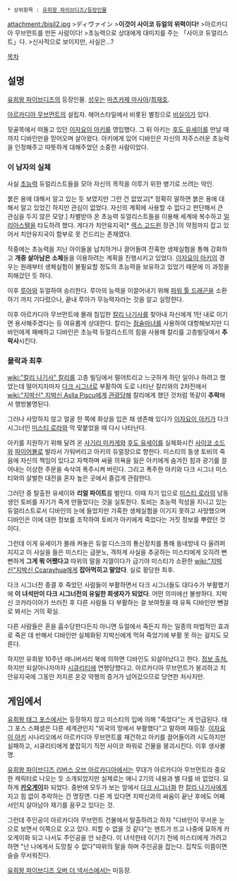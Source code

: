  * 상위항목 : [[유희왕 파이브디즈/등장인물]]

attachment:/bisil2.jpg
>ディヴァイン
>'''이것이 사이코 듀얼의 위력이다!'''
>아르카디아 무브먼트를 만든 사람이다!
>초능력으로 상대에게 대미지를 주는 「사이코 듀얼리스트」다.
>신사적으로 보이지만, 사실은…?

[[목차]]

== 설명 ==
[[유희왕 파이브디즈]]의 등장인물. [[성우]]는 [[마츠카제 마사야]]/[[최재호]].

[[아르카디아 무브먼트]]의 설립자. 헤어스타일에서 비롯된 별칭으로 [[비실이]]가 있다.

뒷골목에서 떠돌고 있던 [[이자요이 아키]]를 영입했다. 그 뒤 아키는 [[후도 유세이]]를 만날 때까지 디바인만을 믿어오며 살아왔다. 아키에게 있어 디바인은 자신의 저주스러운 초능력을 인정해주고 따뜻하게 대해주었던 소중한 사람이었다.

=== 이 남자의 실체 ===
사실 [[초능력]] 듀얼리스트들을 모아 자신의 목적을 이루기 위한 병기로 쓰려는 악인.

붉은 용에 대해서 알고 있는 듯 보였지만 그런 건 없었고[* 정확히 말하면 붉은 용에 대해서 알고 있었긴 하지만 관심이 없었다. 자신의 계획에 사용할 수 없다고 판단해서 큰 관심을 두지 않은 모양.] 차별받아 온 초능력 듀얼리스트들을 이용해 세계에 복수하고 [[일리아스텔]]을 타도하려 했다.  게다가 치안유지국[* [[렉스 고드윈]] 장관.]의 약점까지 잡고 있어서 치안유지국이 함부로 못 건드리는 존재였다.

작중에는 초능력을 지닌 아이들을 납치하거나 끌어들여 잔혹한 생체실험을 통해 강화하고 '''개중 살아남은 소체'''들을 이용하려는 계획을 진행시키고 있었다. [[이자요이 아키]]의 경우는 원래부터 생체실험이 불필요할 정도의 초능력을 보유하고 있었기 때문에 이 과정을 피해갔던 듯 하다.  

이후 [[루아(유희왕)|루아]]와 듀얼하여 승리한다. 루아의 능력을 이끌어내기 위해 [[파워 툴 드래곤]]을 소환하기 까지 기다렸으나, 끝내 루아가 무능력자라는 것을 알고 실망한다. 

이후 아르카디아 무브먼트에 몰래 침입한 [[칼리 나기사]]를 찾아내 자신에게 1턴 내로 이기면 용서해주겠다는 등 여유롭게 상대한다. 칼리는 [[점술마녀]]를 사용하여 대항해보지만 디바인에게 패배하고 디바인은 초능력 듀얼리스트의 힘을 사용해 칼리를 고층빌딩에서 '''추락사'''시킨다.

=== 몰락과 최후 ===
[[wiki:"칼리 나기사" 칼리]]를 고층 빌딩에서 떨어트리고 느긋하게 하던 일이나 하려고 했었는데 떨어지자마자 [[다크 시그너]]로 부활하여 도로 나타난 칼리와의 2차전에서 [[wiki:"지박신" 지박신 Aslla Piscu]]에게 [[관광]]당해 칼리에게 했던 것처럼 똑같이 '''추락'''해서 행방불명된다.

그러나 사망하지 않고 얼굴 한 쪽에 화상을 입은 채 생존해 있다가 [[이자요이 아키]]가 다크 시그너인 [[미스티 로라]]와 막 맞붙었을 때 다시 나타난다. 

아키를 지원하기 위해 달려 온 [[사기리 미카게]]와 [[후도 유세이]]를 실체화시킨 [[사이코 소드]]와 [[파이어볼]]로 발라서 가둬버리고 아키의 듀얼장으로 향한다. 미스티의 동생 토비의 죽음에 자신의 책임이 있다고 자책하며 싸울 의욕을 잃은 아키에게 숨겨진 힘과 광기를 끌어내는 이상한 주문을 속삭여 폭주시켜 버린다. 그리고 폭주한 아키와 다크 시그너 미스티와의 살벌한 대전을 혼자 높은 곳에서 즐겁게 관람한다.

그러던 중 탈출한 유세이와 '''리얼 파이트'''를 벌인다. 이때 자기 입으로 [[미스티 로라]]의 남동생인 토비를 자기가 죽게 만들었다는 것을 실토한다. 토비는 초능력 적성을 지니고 있는 듀얼리스트로서 디바인의 눈에 들었지만 가혹한 생체실험을 이기지 못하고 사망했으며 디바인은 이에 대한 정보를 조작하여 토비가 아키에게 죽었다는 거짓 정보를 뿌렸던 것이다.

그런데 이게 유세이가 몰래 켜놓은 듀얼 디스크의 통신장치를 통해 동네방네 다 울려퍼지지고 이 사실을 들은 미스티는 급분노, 격하게 사실을 추궁하는 미스티에게 오히려 뻔뻔하게 '''그게 뭐 어쨌다고''' 따위의 말을 지껄이다가 급기야 미스티가 소환한 [[wiki:"지박신"지박신 Ccarayhua]]에게 '''잡아먹히고 말았다'''. 실로 황당한 최후.

다크 시그너전 종결 후 죽었던 사람들이 부활하면서 다크 시그너들도 대다수가 부활했기에 '''이 녀석만이 다크 시그너전의 유일한 희생자가 되었다'''. 어떤 의미에선 불쌍하다. 지박신 코카라이아가 쓰러진 후 다른 사람들 다 부활하는 걸 보여줬을 때 유독 디바인만 뺀걸로 봐서는 거의 확실.

다른 사람들은 혼을 흡수당한다든지 아니면 듀얼에서 죽든지 하는 일종의 마법적인 효과로 죽은 데 반해서 디바인만 실체화된 지박신에게 먹혀 죽었기에 부활 못 하는 걸지도 모른다. 

하지만 유희왕 10주년 애니버서리 북에 의하면 디바인도 되살아났다고 한다. [http://yugioh.wikia.com/wiki/Sayer#Dark_Signers 정보 출처.] 하지만 되살아나자마자 [[시큐리티]]에 연행당했다고. 아르카디아 무브먼트가 붕괴하고 치안유지국에 그동안 저지른 온갖 악행의 증거가 넘어갔으므로 당연한 처사지만.

== 게임에서 ==
[[유희왕 태그 포스]]에서는 등장하지 않고 미스티의 입에 의해 "죽었다"는 게 언급된다. 태그 포스 스페셜은 다른 세계관인지 "외국의 땅에서 부활했다"고 말하며 재등장. [[이자요이 아키]] 시나리오에서 아르카디아 무브먼트를 재건하고 아키를 끌어들이려 시도하지만 실패하고, 시큐리티에게 붙잡히기 직전 사이코 파워로 건물을 붕괴시킨다. 이후 생사불명.

[[유희왕 파이브디즈 리버스 오브 아르카디아]]에서는 무대가 아르카디아 무브먼트라 중요한 캐릭터로 나오는 듯 소개되었지만 실제로는 애니 2기의 내용과 별 다를 바 없었다. 묘하게 '''[[카오게이]]'''화 되었다. 중반에 모두가 보는 앞에서 [[다크 시그너]]화 한 [[칼리 나기사]]에게 지고 힘 없이 추락하는 건 명장면. 다른 게 있다면 지박신과의 싸움이 끝난 후에도 어째서인지 살아남아 재기를 꿈꾸고 있다는 것.

그런데 주인공이 아르카디아 무브먼트 건물에서 탈출하려고 하자 "디바인이 무서운 눈으로 보면서 이쪽으로 오고 있다. 피할 수 없을 것 같다"는 멘트가 뜨고 나중에 묘하게 카오게이화 되고 나서도 주인공을 안 놔준다. 이 녀석한테 이기기 전에 미스티에게 가려고 하면 "넌 나에게서 도망칠 수 없다"따위의 말을 하며 주인공을 잡는다. 집착도 이쯤이면 슬슬 무서워진다. 

[[유희왕 파이브디즈 오버 더 넥서스]]에서는 미등장.
